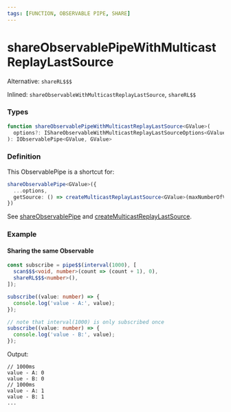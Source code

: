 ```yaml
---
tags: [FUNCTION, OBSERVABLE PIPE, SHARE]
---
```


# shareObservablePipeWithMulticastReplayLastSource

Alternative: `shareRL$$$`

Inlined: `shareObservableWithMulticastReplayLastSource`, `shareRL$$`

### Types

```ts
function shareObservablePipeWithMulticastReplayLastSource<GValue>(
  options?: IShareObservableWithMulticastReplayLastSourceOptions<GValue>,
): IObservablePipe<GValue, GValue>
```

### Definition

This ObservablePipe is a shortcut for:

```ts
shareObservablePipe<GValue>({
  ...options,
  getSource: () => createMulticastReplayLastSource<GValue>(maxNumberOfValues),
})
```

See [shareObservablePipe](/docs/reference/share-observable-pipe/)
and [createMulticastReplayLastSource](/docs/reference/create-multicast-replay-last-source/).


### Example

#### Sharing the same Observable

```ts
const subscribe = pipe$$(interval(1000), [
  scan$$$<void, number>(count => (count + 1), 0),
  shareRL$$$<number>(),
]);

subscribe((value: number) => {
  console.log('value - A:', value);
});

// note that interval(1000) is only subscribed once
subscribe((value: number) => {
  console.log('value - B:', value);
});
```

Output:

```text
// 1000ms
value - A: 0
value - B: 0
// 1000ms
value - A: 1
value - B: 1
...
```

